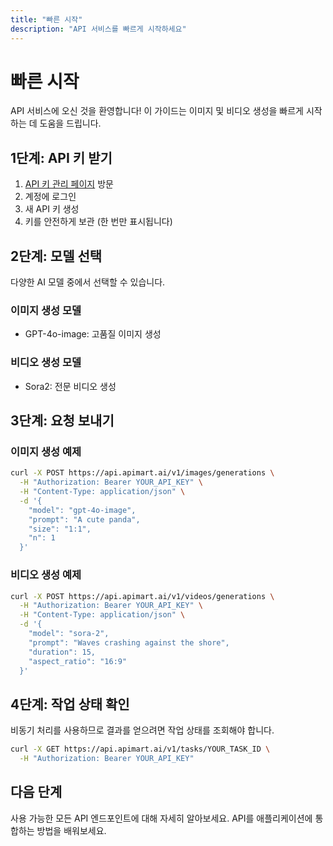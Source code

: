 ```yaml
---
title: "빠른 시작"
description: "API 서비스를 빠르게 시작하세요"
---
```


# 빠른 시작

API 서비스에 오신 것을 환영합니다! 이 가이드는 이미지 및 비디오 생성을 빠르게 시작하는 데 도움을 드립니다.

## 1단계: API 키 받기

1. [API 키 관리 페이지](https://api.apimart.ai/console/token) 방문
2. 계정에 로그인
3. 새 API 키 생성
4. 키를 안전하게 보관 (한 번만 표시됩니다)

## 2단계: 모델 선택

다양한 AI 모델 중에서 선택할 수 있습니다.

### 이미지 생성 모델
- GPT-4o-image: 고품질 이미지 생성

### 비디오 생성 모델
- Sora2: 전문 비디오 생성

## 3단계: 요청 보내기

### 이미지 생성 예제

```bash
curl -X POST https://api.apimart.ai/v1/images/generations \
  -H "Authorization: Bearer YOUR_API_KEY" \
  -H "Content-Type: application/json" \
  -d '{
    "model": "gpt-4o-image",
    "prompt": "A cute panda",
    "size": "1:1",
    "n": 1
  }'
```

### 비디오 생성 예제

```bash
curl -X POST https://api.apimart.ai/v1/videos/generations \
  -H "Authorization: Bearer YOUR_API_KEY" \
  -H "Content-Type: application/json" \
  -d '{
    "model": "sora-2",
    "prompt": "Waves crashing against the shore",
    "duration": 15,
    "aspect_ratio": "16:9"
  }'
```

## 4단계: 작업 상태 확인

비동기 처리를 사용하므로 결과를 얻으려면 작업 상태를 조회해야 합니다.

```bash
curl -X GET https://api.apimart.ai/v1/tasks/YOUR_TASK_ID \
  -H "Authorization: Bearer YOUR_API_KEY"
```

## 다음 단계

<Card title="API 문서 보기" icon="book" href="/ko/api-reference/introduction">
  사용 가능한 모든 API 엔드포인트에 대해 자세히 알아보세요.
  </Card>

<Card title="개발 가이드" icon="code" href="/ko/development">
  API를 애플리케이션에 통합하는 방법을 배워보세요.
</Card>

